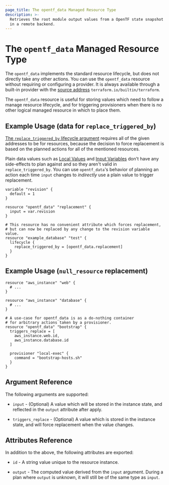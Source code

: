 ```yaml
---
page_title: The opentf_data Managed Resource Type
description: >-
  Retrieves the root module output values from a OpenTF state snapshot stored
  in a remote backend.
---
```


# The `opentf_data` Managed Resource Type

The `opentf_data` implements the standard resource lifecycle, but does not directly take any other actions.
You can use the `opentf_data` resource without requiring or configuring a provider. It is always available through a built-in provider with the [source address](/opentf/language/providers/requirements#source-addresses) `terraform.io/builtin/terraform`.

The `opentf_data` resource is useful for storing values which need to follow a manage resource lifecycle, and for triggering provisioners when there is no other logical managed resource in which to place them.


## Example Usage (data for `replace_triggered_by`)


[The `replace_triggered_by` lifecycle argument](/opentf/language/meta-arguments/lifecycle#replace_triggered_by) requires all of the given addresses to be for resources, because the decision to force replacement is based on the planned actions for all of the mentioned resources.

Plain data values such as [Local Values](/opentf/language/values/locals) and [Input Variables](/opentf/language/values/variables) don't have any side-effects to plan against and so they aren't valid in `replace_triggered_by`. You can use `opentf_data`'s behavior of planning an action each time `input` changes to _indirectly_ use a plain value to trigger replacement.


```hcl
variable "revision" {
  default = 1
}

resource "opentf_data" "replacement" {
  input = var.revision
}

# This resource has no convenient attribute which forces replacement,
# but can now be replaced by any change to the revision variable value.
resource "example_database" "test" {
  lifecycle {
    replace_triggered_by = [opentf_data.replacement]
  }
}
```

## Example Usage (`null_resource` replacement)

```hcl
resource "aws_instance" "web" {
  # ...
}

resource "aws_instance" "database" {
  # ...
}

# A use-case for opentf_data is as a do-nothing container
# for arbitrary actions taken by a provisioner.
resource "opentf_data" "bootstrap" {
  triggers_replace = [
    aws_instance.web.id,
    aws_instance.database.id
  ]

  provisioner "local-exec" {
    command = "bootstrap-hosts.sh"
  }
}
```


## Argument Reference

The following arguments are supported:

* `input` - (Optional) A value which will be stored in the instance state, and reflected in the `output` attribute after apply.

* `triggers_replace` - (Optional) A value which is stored in the instance state, and will force replacement when the value changes.

## Attributes Reference

In addition to the above, the following attributes are exported:

* `id` - A string value unique to the resource instance.

* `output` - The computed value derived from the `input` argument. During a plan where `output` is unknown, it will still be of the same type as `input`.
